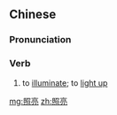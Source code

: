 ==Chinese==
{{zh-forms}}

===Pronunciation===
{{zh-pron
|m=zhàoliàng
|c=ziu3 loeng6
|h=pfs=cheu-liong
|mn=chiò-liāng/chiò-liōng
|cat=v
}}

===Verb===
{{zh-verb}}

# {{lb|zh|literally|and|figuratively}} to [[illuminate]]; to [[light up]]

[[mg:照亮]]
[[zh:照亮]]